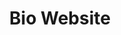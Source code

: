---
title: "Bio Website" 
publishedAt: "2025-04-26"
summary: "เว็บไซต์ bio ที่รวมลิงค์ต่างๆของผม ใช้ Next.JS v15.3 / Magic Ui"
images:
    - "/images/projects/website/bio-main.png"
    - "/images/projects/website/bio-pj.png"
    - "/images/projects/website/bio-link.png"
    - "/images/projects/website/bio-sc.png"
    - "/images/projects/website/bio-ac.png"
link: "https://bio.jittiphat.site/"
links: "https://github.com/Jittiphatz/bio.jittiphat.site"
---